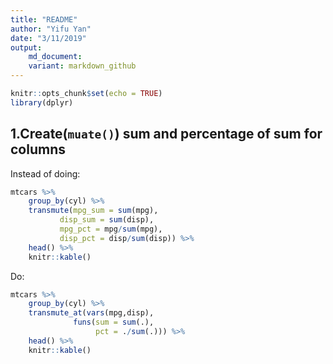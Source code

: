 ```yaml
---
title: "README"
author: "Yifu Yan"
date: "3/11/2019"
output: 
    md_document:
    variant: markdown_github
---
```


```r
knitr::opts_chunk$set(echo = TRUE)
library(dplyr)
```


## 1.Create(`muate()`) sum and percentage of sum for columns

Instead of doing:

```r
mtcars %>%
    group_by(cyl) %>%
    transmute(mpg_sum = sum(mpg),
           disp_sum = sum(disp),
           mpg_pct = mpg/sum(mpg),
           disp_pct = disp/sum(disp)) %>%
    head() %>%
    knitr::kable()
```


Do:

```r
mtcars %>%
    group_by(cyl) %>%
    transmute_at(vars(mpg,disp),
              funs(sum = sum(.),
                   pct = ./sum(.))) %>%
    head() %>%
    knitr::kable()
```


